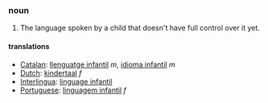 ===noun===
#The language spoken by a child that doesn't have full control over it yet.

====translations====
*[[Catalan]]: [[llenguatge infantil]] ''m'', [[idioma infantil]] ''m''
*[[Dutch]]: [[kindertaal]] ''f''
*[[Interlingua]]: [[linguage infantil]]
*[[Portuguese]]: [[linguagem infantil]] ''f''